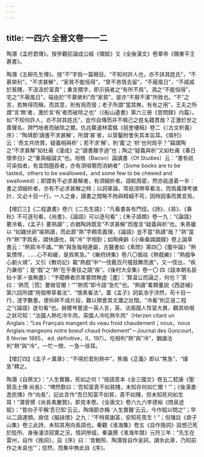 ```yaml
---
---
---
```

title: 一四六 全晉文卷一一二
---




陶潛《孟府君傳》。按參觀前論成公綏《嘯賦》又《全後漢文》卷章帝《賜東平王蒼書》。

陶潛《五柳先生傳》。按“不”字爲一篇眼目。“不知何許人也，亦不詳其姓氏”，“不慕榮利”，“不求甚解”，“家貧不能恒得”，“曾不吝情去留”，“不蔽風日”，“不戚戚於貧賤，不汲汲於富貴”；重言積字，即示狷者之“有所不爲”。酒之“不能恒得”，宅之“不蔽風日”，端由於“不慕榮利”而“家貧”，是亦“不屑不潔”所致也。“不”之言，若無得而稱，而其意，則有爲而發；老子所謂“當其無，有有之用”，王夫之所謂“言‘無’者，激於言‘有’者而破除之也”（《船山遺書》第六三册《思問録》内篇）。如“不知何許人，亦不詳其姓氏”，豈作自傳而并不曉己之姓名籍貫哉？正激於世之賣聲名、誇門地者而破除之爾。仇兆鰲選林雲銘《挹奎樓稿》卷二《〈古文析義〉序》：“陶靖節‘讀書不求甚解’，所謂‘甚’者，以穿鑿附會失其本旨耳。《南村》云：‘奇文共欣賞，疑義相與析’；若不求‘解’，則‘義’之 ‘析’也何爲乎？”竊謂陶之“不求甚解”如杜甫《漫成》之“讀書難字過”也；陶之“疑義與析”又如杜甫《春日懷李白》之“重與細論文”也。培根（Bacon）論讀書（Of Studies）云：“書有祇可染指者，有宜囫圇吞者，亦有須咀嚼而消納者”（Some books are to be tasted，others to be swallowed，and some few to be chewed and swallowed）；即謂有不必求甚解者，有須細析者。語較周密，然亦祇道着一半：書之須細析者，亦有不必求甚解之時；以詞章論，常祇須帶草看法，而爲義理考據計，又必十目一行。一人之身，讀書之闊略不拘與精細不苟，因時因事而異宜焉。

【增訂三】《二程遺書》卷六《二先生語》：“凡看書各有門徑。《詩》、《易》、《春秋》不可逐句看，《尚書》、《論語》可以逐句看”；《朱子語類》卷一九：“《論語》要冷看，《孟子》要熟讀”；亦猶陶詩既言“不求甚解”而復言“疑義與析”也。朱熹雖以 “如雞伏卵”喻熟讀，而此節“熟”字頗乖義理，《論語》豈不當“熟讀”哉？“熟”當作“熱”字爲長，謂快讀也，與“冷” 字相對；如陶奭齡《小柴桑諵諵録》卷上論草書云：“熱寫冷不識。”“熱”與急每相連屬，古醫書如《素問》第四〇《腹中論》“熱氣慓悍，……心不和緩，是爲焦急。”《樂府詩集》卷八〇張祜《熱戲樂》：“熱戲争心劇火燒”，又引《教坊記》載“熱戲”中“一伎戴百尺幢鼓舞而進”，又一伎出，“疾乃兼倍”；是“戲”之“熱”在乎奏技之競“疾”。《後村大全集》卷一〇 四《跋本朝名臣帖十家〃張無盡》：“予聞佛者宗杲嘗問無虚［盡］：‘賢温公而論之，何也？’答曰：‘熱荒［慌］要做官爾！’”“熱慌”即今語“急忙”也。“熱讀”畧類董説《西遊補》第六回所謂“用個帶草看法”、“懷素看法”。蓋《孟子》詞氣浩乎沛然，苟十目一行，逐字數墨，便拆碎不成片段，難以領會其文瀾之壯闊。“冷看”則正是二程之“《論語》逐句看”也。赫爾岑嘗道一英人言，英、法兩國人性習大異，觀其啖咽之狀可知：“法國人熱吃冷牛肉，英國人冷吃熱牛肉”（Herzen citant un Anglais：“Les Français mangent du veau froid chaudement；nous，nous Anglais mangeons notre boeuf chaud froidement”－Journal des Goncourt，8 février 1865， éd. définitive，II，197）。吃相判“熱”與“冷”，猶讀法判“熱”與“冷”，一忙一閒、一急一徐耳。

【增訂四】《孟子〃萬章》：“不得於君則熱中”，焦循《正義》即以“焦急”、“燥急”釋之。

陶潛《自祭文》：“人生實難，死如之何！”按語意本《全三國文》卷五二嵇康《聖賢高士傳·尚長》：“喟然歎曰：‘吾知富貴不如貧賤，未知存何如亡爾！’”；《後漢書·逸民傳》作“向長”，記此言作“吾已知富不如貧，貴不如賤，但未知死何如生耳！”潛曾撰《尚長禽慶贊》，即見本卷。《全唐文》卷六九六李德裕《問泉途賦》：“昔向子平稱‘吾已知’云云，陶靖節亦稱 ‘人生實難’云云，今作賦以問之”；早以二語連類。庾信《擬詠懷》之九：“不特貧謝富，安知死羨生！”；倪璠註《庾子山集》卷三此詩，未知其用向長語也。秦觀《淮海集》卷五《自作挽詞》設想己死於貶所、身後淒涼寂寞之況，情詞慘戚，秦瀛撰《淮海年譜》元符三年：“先生在雷州，自作《挽詞》，自《序》曰：‘昔鮑照、陶潛皆自作哀詞，讀余此章，乃知前作之未哀也’”；信然，而集中無此自《序》。